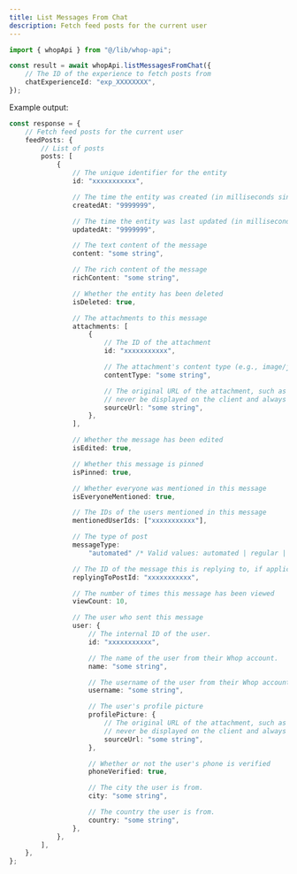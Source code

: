 ```yaml
---
title: List Messages From Chat
description: Fetch feed posts for the current user
---
```


```typescript
import { whopApi } from "@/lib/whop-api";

const result = await whopApi.listMessagesFromChat({
	// The ID of the experience to fetch posts from
	chatExperienceId: "exp_XXXXXXXX",
});

```

Example output:

```typescript
const response = {
	// Fetch feed posts for the current user
	feedPosts: {
		// List of posts
		posts: [
			{
				// The unique identifier for the entity
				id: "xxxxxxxxxxx",

				// The time the entity was created (in milliseconds since Unix epoch)
				createdAt: "9999999",

				// The time the entity was last updated (in milliseconds since Unix epoch)
				updatedAt: "9999999",

				// The text content of the message
				content: "some string",

				// The rich content of the message
				richContent: "some string",

				// Whether the entity has been deleted
				isDeleted: true,

				// The attachments to this message
				attachments: [
					{
						// The ID of the attachment
						id: "xxxxxxxxxxx",

						// The attachment's content type (e.g., image/jpg, video/mp4)
						contentType: "some string",

						// The original URL of the attachment, such as a direct link to S3. This should
						// never be displayed on the client and always passed to an Imgproxy transformer.
						sourceUrl: "some string",
					},
				],

				// Whether the message has been edited
				isEdited: true,

				// Whether this message is pinned
				isPinned: true,

				// Whether everyone was mentioned in this message
				isEveryoneMentioned: true,

				// The IDs of the users mentioned in this message
				mentionedUserIds: ["xxxxxxxxxxx"],

				// The type of post
				messageType:
					"automated" /* Valid values: automated | regular | system */,

				// The ID of the message this is replying to, if applicable
				replyingToPostId: "xxxxxxxxxxx",

				// The number of times this message has been viewed
				viewCount: 10,

				// The user who sent this message
				user: {
					// The internal ID of the user.
					id: "xxxxxxxxxxx",

					// The name of the user from their Whop account.
					name: "some string",

					// The username of the user from their Whop account.
					username: "some string",

					// The user's profile picture
					profilePicture: {
						// The original URL of the attachment, such as a direct link to S3. This should
						// never be displayed on the client and always passed to an Imgproxy transformer.
						sourceUrl: "some string",
					},

					// Whether or not the user's phone is verified
					phoneVerified: true,

					// The city the user is from.
					city: "some string",

					// The country the user is from.
					country: "some string",
				},
			},
		],
	},
};

```
